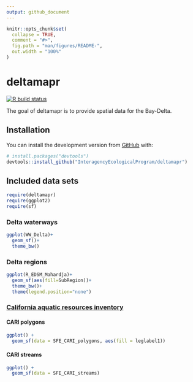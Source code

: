 ```yaml
---
output: github_document
---
```


<!-- README.md is generated from README.Rmd. Please edit that file -->

```r
knitr::opts_chunk$set(
  collapse = TRUE,
  comment = "#>",
  fig.path = "man/figures/README-",
  out.width = "100%"
)
```

# deltamapr

<!-- badges: start -->
[![R build status](https://github.com/InteragencyEcologicalProgram/deltamapr/workflows/R-CMD-check/badge.svg)](https://github.com/InteragencyEcologicalProgram/deltamapr/actions)
<!-- badges: end -->

The goal of deltamapr is to provide spatial data for the Bay-Delta.

## Installation

You can install the development version from [GitHub](https://github.com/) with:

``` r
# install.packages("devtools")
devtools::install_github("InteragencyEcologicalProgram/deltamapr")
```

## Included data sets

```r
require(deltamapr)
require(ggplot2)
require(sf)
```

### Delta waterways

```r
ggplot(WW_Delta)+
  geom_sf()+
  theme_bw()
```

### Delta regions

```r
ggplot(R_EDSM_Mahardja)+
  geom_sf(aes(fill=SubRegion))+
  theme_bw()+
  theme(legend.position="none")
```

### [California aquatic resources inventory](https://www.sfei.org/data/california-aquatic-resource-inventory-cari-version-03-gis-data#sthash.zuIpGDaQ.dpbs)

#### CARI polygons

```r
ggplot() +
  geom_sf(data = SFE_CARI_polygons, aes(fill = leglabel1))
```

#### CARI streams

```r
ggplot() +
  geom_sf(data = SFE_CARI_streams)
```
